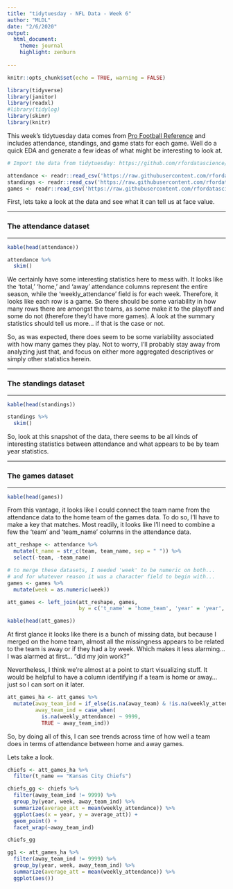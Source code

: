 ```yaml
---
title: "tidytuesday - NFL Data - Week 6"
author: "MLDL"
date: "2/6/2020"
output: 
  html_document:
    theme: journal
    highlight: zenburn
  
---
```


```r
knitr::opts_chunk$set(echo = TRUE, warning = FALSE)
```

```r
library(tidyverse)
library(janitor)
library(readxl)
#library(tidylog)
library(skimr)
library(knitr)
```

This week's tidytuesday data comes from [Pro Football Reference](https://www.pro-football-reference.com/years/2019/attendance.htm) and includes attendance, standings, and game stats for each game. Well do a quick EDA and generate a few ideas of what might be interesting to look at. 


```r
# Import the data from tidytuesday: https://github.com/rfordatascience/tidytuesday

attendance <- readr::read_csv('https://raw.githubusercontent.com/rfordatascience/tidytuesday/master/data/2020/2020-02-04/attendance.csv')
standings <- readr::read_csv('https://raw.githubusercontent.com/rfordatascience/tidytuesday/master/data/2020/2020-02-04/standings.csv')
games <- readr::read_csv('https://raw.githubusercontent.com/rfordatascience/tidytuesday/master/data/2020/2020-02-04/games.csv')
```

First, lets take a look at the data and see what it can tell us at face value. 

***
### The attendance dataset
***
```r
kable(head(attendance))
```


```r
attendance %>%
  skim()
```

We certainly have some interesting statistics here to mess with. It looks like the 'total,' 'home,' and 'away' attendance columns represent the entire season, while the 'weekly_attendance' field is for each week. Therefore, it looks like each row is a game. So there should be some variability in how many rows there are amongst the teams, as some make it to the playoff and some do not (therefore they'd have more games). A look at the summary statistics should tell us more... if that is the case or not. 

So, as was expected, there does seem to be some variability associated with how many games they play. Not to worry, I'll probably stay away from analyzing just that, and focus on either more aggregated descriptives or simply other statistics herein. 

***
### The standings dataset
***

```r
kable(head(standings))
```


```r
standings %>% 
  skim()
```

So, look at this snapshot of the data, there seems to be all kinds of interesting statistics between attendance and what appears to be by team year statistics. 

***
### The games dataset
***

```r
kable(head(games))
```


From this vantage, it looks like I could connect the team name from the attendance data to the home team of the games data. To do so, I'll have to make a key that matches. Most readily, it looks like I'll need to combine a few the 'team' and 'team_name' columns in the attendance data. 

```r
att_reshape <- attendance %>% 
  mutate(t_name = str_c(team, team_name, sep = " ")) %>%
  select(-team, -team_name)

# to merge these datasets, I needed 'week' to be numeric on both... 
# and for whatever reason it was a character field to begin with...
games <- games %>%
  mutate(week = as.numeric(week))

att_games <- left_join(att_reshape, games, 
                       by = c('t_name' = 'home_team', 'year' = 'year', 'week' = 'week'))

kable(head(att_games))
```

At first glance it looks like there is a bunch of missing data, but because I merged on the home team, almost all the missingness appears to be related to the team is away or if they had a by week. Which makes it less alarming... I was alarmed at first... "did my join work?"

Nevertheless, I think we're almost at a point to start visualizing stuff. It would be helpful to have a column identifying if a team is home or away... just so I can sort on it later. 

```r
att_games_ha <- att_games %>%
  mutate(away_team_ind = if_else(is.na(away_team) & !is.na(weekly_attendance), 1, 0),
         away_team_ind = case_when(
           is.na(weekly_attendance) ~ 9999,
           TRUE ~ away_team_ind))
```

So, by doing all of this, I can see trends across time of how well a team does in terms of attendance between home and away games. 

Lets take a look. 

```r
chiefs <- att_games_ha %>%
  filter(t_name == "Kansas City Chiefs") 

chiefs_gg <- chiefs %>%
  filter(away_team_ind != 9999) %>%
  group_by(year, week, away_team_ind) %>%
  summarize(average_att = mean(weekly_attendance)) %>%
  ggplot(aes(x = year, y = average_att)) +
  geom_point() + 
  facet_wrap(~away_team_ind)

chiefs_gg
```

```r
gg1 <- att_games_ha %>%
  filter(away_team_ind != 9999) %>%
  group_by(year, week, away_team_ind) %>%
  summarize(average_att = mean(weekly_attendance)) %>%
  ggplot(aes())
```


